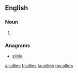 ==English==

===Noun===
{{head|en|noun plural form}}

# {{plural of|ollie|lang=en}}

===Anagrams===
* [[silole#English|silole]]

[[ar:ollies]]
[[fr:ollies]]
[[ku:ollies]]
[[my:ollies]]